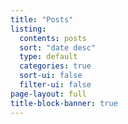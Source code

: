 ```yaml
---
title: "Posts"
listing: 
  contents: posts
  sort: "date desc"
  type: default
  categories: true
  sort-ui: false
  filter-ui: false
page-layout: full
title-block-banner: true
---
```


